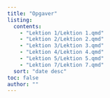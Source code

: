 ```yaml
---
title: "Opgaver"
listing: 
  contents:
    - "Lektion 1/Lektion 1.qmd"
    - "Lektion 2/Lektion 2.qmd"
    - "Lektion 3/Lektion 3.qmd"
    - "Lektion 4/Lektion 4.qmd"
    - "Lektion 5/Lektion 5.qmd"
    - "Lektion 7/Lektion 7.qmd"
  sort: "date desc"
toc: false
author: ""
---
```


